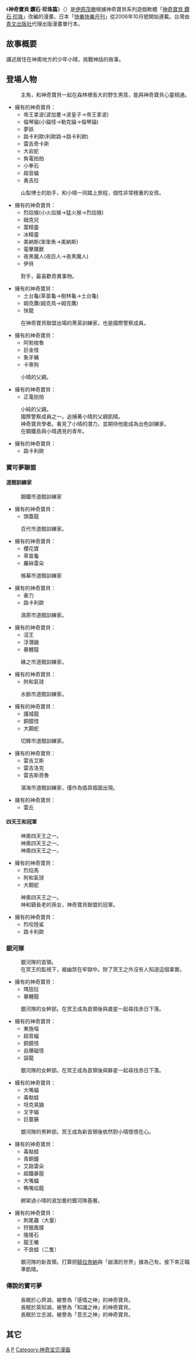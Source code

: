 {{roughtranslation|time=2020-01-18T12:12:29+00:00}}
{{Unreferenced|time=2017-02-06T05:19:30+00:00}}

{{noteTA
|G1=神奇寶貝
|1=精灵宝可梦=>zh-cn:神奇宝贝; 神奇宝贝=>zh-cn:神奇宝贝; 口袋妖怪=>zh-cn:神奇宝贝; 寵物小精靈=>zh-cn:神奇宝贝; 神奇寶貝=>zh-cn:神奇宝贝;
}}
{{otheruses|subject=[[神奇寶貝|神奇寶貝]]相關漫畫|other=其他[[神奇寶貝|神奇寶貝]]相關作品|神奇寶貝鑽石·珍珠}}
{{Infobox animanga/Headerofja
|title= 神奇寶貝 鑽石·珍珠篇
|image= 
|size=  
|caption= 
|japanese= ポケットモンスター<br />ダイヤモンド・パール物語 ポケモンDP
|english= 
|kana= ポケットモンスター<br />ダイヤモンド・パールものがたり ポケモンDP
|romaji= 
|genre= [[冒險漫畫|冒險漫畫]] 
}}
{{Infobox animanga/Manga
|標題= 神奇寶貝 鑽石·珍珠篇
|作者= [[伊原茂勝|伊原茂勝]]
|作畫= 
|出版社= {{flagicon|JPN}} [[小學館|小學館]]<br/>{{flagicon|TWN}}{{flagicon|Hong Kong}} [[青文出版社|青文出版社]]
|其他出版社= 
|連載雜誌= [[快樂快樂月刊|快樂快樂月刊]](日本)
|label= 
|發售日= 
|開始= 2006年10月號
|結束= 
|冊數= {{flagicon|Japan}} 8卷（2008年12月）<br>{{flagicon|TWN}}{{flagicon|Hong Kong}} 8卷（2010年5月）
|話數= 
|其他= 
}}
{{Infobox animanga/Footerofja}}
《'''神奇寶貝 鑽石·珍珠篇'''》（{{lang-ja|ポケットモンスターダイヤモンド・パール物語 ポケモンDP}}）是[[伊原茂勝|伊原茂勝]]根據神奇寶貝系列遊戲軟體「[[神奇寶貝_鑽石·珍珠|神奇寶貝 鑽石·珍珠]]」改編的漫畫。日本「[[快樂快樂月刊|快樂快樂月刊]]」從2006年10月號開始連載。台灣由[[青文出版社|青文出版社]]代理出版漫畫單行本。

==故事概要==
{{more plot}}
講述居住在神奧地方的少年小晴，挑戰神話的故事。

==登場人物==
;{{nihongo|小晴|ハレタ}}
:主角，和神奇寶貝一起在森林裡長大的野生男孩，能與神奇寶貝心靈相通。
*擁有的神奇寶貝：
**帝王拿波(波加曼→波皇子→帝王拿波)
**倫琴貓(小貓怪→勒克貓→倫琴貓)
**夢妖
**路卡利歐(利歐路→路卡利歐)
**雷吉奇卡斯
**大岩蛇
**負電拍拍
**小拳石
**超音蝠
**勇吉拉
;{{nihongo|小美|ミツミ}}
:山梨博士的助手，和小晴一同踏上旅程，個性非常穩重的女孩。
*擁有的神奇寶貝：
**烈焰猴(小火焰猴→猛火猴→烈焰猴)
**姆克兒
**葉精靈
**冰精靈
**美納斯(笨笨魚→美納斯)
**電擊魔獸
**夜黑魔人(夜巨人→夜黑魔人)
**伊貝
;{{nihongo|小純(另譯阿馴)|ジュン}}
:對手，最喜歡奇異事物。
*擁有的神奇寶貝：
**土台龜(草苗龜→樹林龜→土台龜)
**姆克鷹(姆克鳥→姆克鷹)
**快龍
;{{nihongo|小康|コウヤ}}
:在神奇寶貝聯盟出場的菁英訓練家，也是國際警察成員。
*擁有的神奇寶貝：
**阿勃梭魯
**巨金怪
**象牙豬
**卡蒂狗
;{{nihongo|凱晴|カイセー}}
:小晴的父親。
*擁有的神奇寶貝：
**正電拍拍
;{{nihongo|桄榔|クロツグ}}
:小純的父親。
;{{nihongo|大帥|ハンサム}}
:國際警察成員之一。追捕著小晴的父親凱晴。
;{{nihongo|山梨博士|ナナカマド博士}}
:神奇寶貝學者。看見了小晴的潛力，並期待他能成為出色訓練家。
;{{nihongo|亞玄|ゲン}}
:在鋼鐵島與小晴遇見的青年。
*擁有的神奇寶貝：
**路卡利歐

=== 寶可夢聯盟 ===
====道館訓練家====
;{{nihongo|瓢太|ヒョウタ}}
:鋼鐵市道館訓練家
*擁有的神奇寶貝：
**頭蓋龍
;{{nihongo|菜種|ナタネ}}
:百代市道館訓練家。
*擁有的神奇寶貝：
**櫻花寶
**草苗龜
**羅絲雷朵
;{{nihongo|阿李|スモモ}}
:帷幕市道館訓練家
*擁有的神奇寶貝：
**豪力
**路卡利歐
;{{nihongo|吉憲|マキシ}}
:濕原市道館訓練家。
*擁有的神奇寶貝：
**沼王
**浮潛鼬
**暴鯉龍
;{{nihongo|梅麗莎|メリッサ}}
:緣之市道館訓練家。
*擁有的神奇寶貝：
**附和氣球
;{{nihongo|東鋼|トウガン}}
:水脈市道館訓練家。
*擁有的神奇寶貝：
**護城龍
**銅鏡怪
**大鋼蛇
;{{nihongo|鈴菜|スズナ}}
:切鋒市道館訓練家。
*擁有的神奇寶貝：
**雷吉艾斯
**雷吉洛克
**雷吉斯奇魯
;{{nihongo|電磁|スズナ}}
:濱海市道館訓練家，僅作為插頁插圖出現。
*擁有的神奇寶貝：
**雷丘

====四天王和冠軍====
;{{nihongo|阿柳|リョウ}}
:神奧四天王之一。
;{{nihongo|菊野|キクノ}}
:神奧四天王之一。
;{{nihongo|大葉|オーバ}}
:神奧四天王之一。
*擁有的神奇寶貝：
**烈焰馬
**附和氣球
**大鋼蛇
;{{nihongo|悟松|ゴヨウ}}
:神奧四天王之一。
;{{nihongo|竹蘭|シロナ}}
:神和鎮長老的孫女，神奇寶貝聯盟的冠軍。
*擁有的神奇寶貝：
**烈咬陸鯊
**路卡利歐

===銀河隊===
;{{nihongo|赤日|アカギ}}
:銀河隊的首領。
:在冥王的監視下，被幽禁在牢獄中。除了冥王之外沒有人知道這個事實。
*擁有的神奇寶貝：
**瑪狃拉
**暴鯉龍
;{{nihongo|夥星|マーズ}}
:銀河隊的女幹部。在冥王成為首領後與歲星一起尋找赤日下落。
*擁有的神奇寶貝：
**東施喵
**超音蝠
**銅鏡怪
**自爆磁怪
**袋龍
;{{nihongo|歲星|ジュピター}}
:銀河隊的女幹部。在冥王成為首領後與黟星一起尋找赤日下落。
*擁有的神奇寶貝：
**大嘴蝠
**毒骷蛙
**坦克臭鼬
**叉字蝠
**巨蔓藤
;{{nihongo|鎮星|サターン}}
:銀河隊的男幹部。冥王成為新首領後依然對小晴懷恨在心。
*擁有的神奇寶貝：
**毒骷蛙
**青銅鐘
**艾路雷朵
**超鐵暴龍
**大嘴蝠
**鴨嘴焰龍
;{{nihongo|K-2|K-2}}
:綁架過小晴的波加曼的銀河隊基層。
*擁有的神奇寶貝：
**刺尾蟲（大量）
**狩獵鳳蝶
**隆隆石
**龍王蠍
**不良蛙（二隻）
;{{nihongo|冥王|プルート}}
:銀河隊的新首領。打算把[[騎拉帝納|騎拉帝納]]與「崩潰的世界」據為己有。接下來正瞄準凱晴。

===傳說的寶可夢===
;{{nihongo|艾姆利多|エムリット}}
:長眠於心齊湖，被譽為「感情之神」的神奇寶貝。
;{{nihongo|由克希|ユクシー}}
:長眠於英知湖，被譽為「知識之神」的神奇寶貝。
;{{nihongo|亞克諾姆|アグノム}}
:長眠於立志湖，被譽為「意志之神」的神奇寶貝。
;{{nihongo|帝牙盧卡|ディアルガ}}
:
;{{nihongo|帕路奇犽|パルキア}}
:
;{{nihongo|騎拉帝納|ギラティナ}}
:
;{{nihongo|席多藍恩|ヒードラン}}
:

==其它==
{{神奇寶貝系列|manga}}

[[Category:寶可夢系列|A]]
[[Category:快樂快樂月刊|P]]
[[Category:神奇宝贝漫画|Category:神奇宝贝漫画]]
